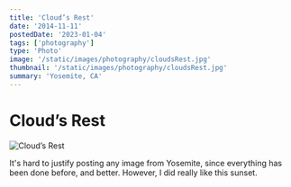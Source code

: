 ```yaml
---
title: 'Cloud’s Rest'
date: '2014-11-11'
postedDate: '2023-01-04'
tags: ['photography']
type: 'Photo'
image: '/static/images/photography/cloudsRest.jpg'
thumbnail: '/static/images/photography/cloudsRest.jpg'
summary: 'Yosemite, CA'
---
```


# Cloud’s Rest

![Cloud’s Rest](/static/images/photography/cloudsRest.jpg)

It's hard to justify posting any image from Yosemite, since everything has been done before, and better. However, I did really like this sunset.
